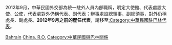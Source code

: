 2012年9月，中華民國外交部為統一駐外人員內部職稱，明定大使館、代表處設大使、公使，代表處對外仍稱代表、副代表；辦事處設總領事、副總領事，對外仍稱處長、副處長。'''2012年9月之前的歷任代表'''，請移至[[:Category:中華民國駐巴林代表|:Category:中華民國駐巴林代表]]。

[[Category:中華民國駐亞洲大使|Bahrain]]
[[Category:駐巴林大使|China, R.O.]]
[[Category:中華民國與巴林關係|Category:中華民國與巴林關係]]